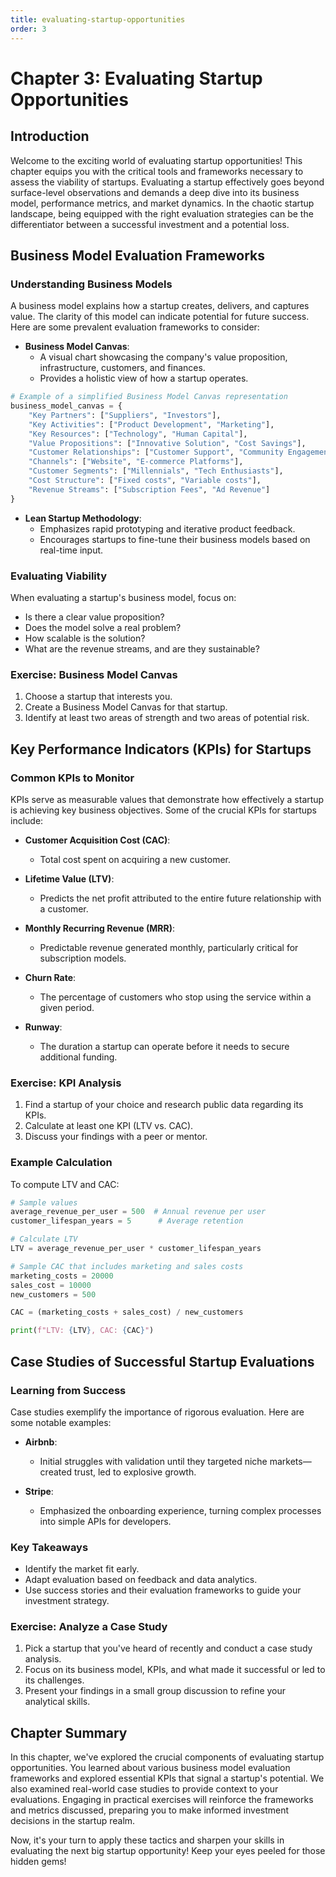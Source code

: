 ```yaml
---
title: evaluating-startup-opportunities
order: 3
---
```


# Chapter 3: Evaluating Startup Opportunities

## Introduction
Welcome to the exciting world of evaluating startup opportunities! This chapter equips you with the critical tools and frameworks necessary to assess the viability of startups. Evaluating a startup effectively goes beyond surface-level observations and demands a deep dive into its business model, performance metrics, and market dynamics. In the chaotic startup landscape, being equipped with the right evaluation strategies can be the differentiator between a successful investment and a potential loss.

## Business Model Evaluation Frameworks

### Understanding Business Models
A business model explains how a startup creates, delivers, and captures value. The clarity of this model can indicate potential for future success. Here are some prevalent evaluation frameworks to consider:

- **Business Model Canvas**:
  - A visual chart showcasing the company's value proposition, infrastructure, customers, and finances.
  - Provides a holistic view of how a startup operates.

```python
# Example of a simplified Business Model Canvas representation
business_model_canvas = {
    "Key Partners": ["Suppliers", "Investors"],
    "Key Activities": ["Product Development", "Marketing"],
    "Key Resources": ["Technology", "Human Capital"],
    "Value Propositions": ["Innovative Solution", "Cost Savings"],
    "Customer Relationships": ["Customer Support", "Community Engagement"],
    "Channels": ["Website", "E-commerce Platforms"],
    "Customer Segments": ["Millennials", "Tech Enthusiasts"],
    "Cost Structure": ["Fixed costs", "Variable costs"],
    "Revenue Streams": ["Subscription Fees", "Ad Revenue"]
}
```

- **Lean Startup Methodology**:
  - Emphasizes rapid prototyping and iterative product feedback.
  - Encourages startups to fine-tune their business models based on real-time input.

### Evaluating Viability
When evaluating a startup's business model, focus on:
- Is there a clear value proposition?
- Does the model solve a real problem?
- How scalable is the solution?
- What are the revenue streams, and are they sustainable?

### Exercise: Business Model Canvas
1. Choose a startup that interests you.
2. Create a Business Model Canvas for that startup.
3. Identify at least two areas of strength and two areas of potential risk.

## Key Performance Indicators (KPIs) for Startups

### Common KPIs to Monitor
KPIs serve as measurable values that demonstrate how effectively a startup is achieving key business objectives. Some of the crucial KPIs for startups include:

- **Customer Acquisition Cost (CAC)**:
  - Total cost spent on acquiring a new customer.

- **Lifetime Value (LTV)**:
  - Predicts the net profit attributed to the entire future relationship with a customer.

- **Monthly Recurring Revenue (MRR)**:
  - Predictable revenue generated monthly, particularly critical for subscription models.

- **Churn Rate**:
  - The percentage of customers who stop using the service within a given period.

- **Runway**:
  - The duration a startup can operate before it needs to secure additional funding.

### Exercise: KPI Analysis
1. Find a startup of your choice and research public data regarding its KPIs.
2. Calculate at least one KPI (LTV vs. CAC).
3. Discuss your findings with a peer or mentor.

### Example Calculation
To compute LTV and CAC:

```python
# Sample values
average_revenue_per_user = 500  # Annual revenue per user
customer_lifespan_years = 5      # Average retention

# Calculate LTV
LTV = average_revenue_per_user * customer_lifespan_years

# Sample CAC that includes marketing and sales costs
marketing_costs = 20000
sales_cost = 10000
new_customers = 500

CAC = (marketing_costs + sales_cost) / new_customers

print(f"LTV: {LTV}, CAC: {CAC}")
```

## Case Studies of Successful Startup Evaluations

### Learning from Success
Case studies exemplify the importance of rigorous evaluation. Here are some notable examples:

- **Airbnb**:
  - Initial struggles with validation until they targeted niche markets—created trust, led to explosive growth.

- **Stripe**:
  - Emphasized the onboarding experience, turning complex processes into simple APIs for developers.

### Key Takeaways
- Identify the market fit early.
- Adapt evaluation based on feedback and data analytics.
- Use success stories and their evaluation frameworks to guide your investment strategy.

### Exercise: Analyze a Case Study
1. Pick a startup that you've heard of recently and conduct a case study analysis.
2. Focus on its business model, KPIs, and what made it successful or led to its challenges.
3. Present your findings in a small group discussion to refine your analytical skills.

## Chapter Summary
In this chapter, we've explored the crucial components of evaluating startup opportunities. You learned about various business model evaluation frameworks and explored essential KPIs that signal a startup's potential. We also examined real-world case studies to provide context to your evaluations. Engaging in practical exercises will reinforce the frameworks and metrics discussed, preparing you to make informed investment decisions in the startup realm.

Now, it's your turn to apply these tactics and sharpen your skills in evaluating the next big startup opportunity! Keep your eyes peeled for those hidden gems!
